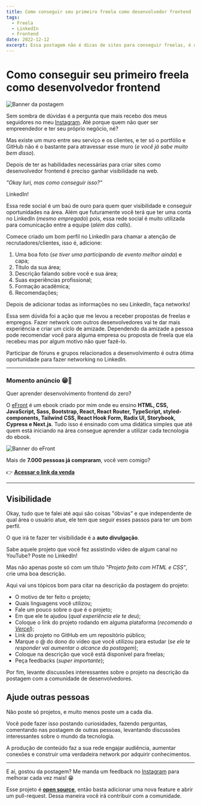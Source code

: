 ```yaml
---
title: Como conseguir seu primeiro freela como desenvolvedor frontend 
tags:
  - Freela
  - LinkedIn
  - Frontend
date: 2022-12-12
excerpt: Essa postagem não é dicas de sites para conseguir freelas, é um passo a passo a ser seguido.
---
```


# Como conseguir seu primeiro freela como desenvolvedor frontend 

![Banner da postagem](/como-conseguir-seu-primeiro-freela.png)

Sem sombra de dúvidas é a pergunta que mais recebo dos meus seguidores no meu [Instagram](https://www.instagram.com/iuricode/). Até porque quem não quer ser empreendedor e ter seu próprio negócio, né?

Mas existe um muro entre seu serviço e os clientes, e ter só o portfólio e GitHub não é o bastante para atravessar esse muro (_e você já sabe muito bem disso_).

Depois de ter as habilidades necessárias para criar sites como desenvolvedor frontend é preciso ganhar visibilidade na web.

_"Okay Iuri, mas como conseguir isso?"_

LinkedIn!

Essa rede social é um baú de ouro para quem quer visibilidade e conseguir oportunidades na área. Além que futuramente você terá que ter uma conta no LinkedIn (_mesmo empregado_) pois, essa rede social é muito utilizada para comunicação entre a equipe (_além das calls_).

Comece criado um bom perfil no LinkedIn para chamar a atenção de recrutadores/clientes, isso é, adicione:

1. Uma boa foto (_se tiver uma participando de evento melhor ainda_) e capa;
2. Título da sua área;
3. Descrição falando sobre você e sua área;
4. Suas experiências profissional;
5. Formação acadêmica;
6. Recomendações;

Depois de adicionar todas as informações no seu LinkedIn, faça networks!

Essa sem dúvida foi a ação que me levou a receber propostas de freelas e empregos. Fazer network com outros desenvolvedores vai te dar mais experiência e criar um ciclo de amizade.
Dependendo da amizade a pessoa pode recomendar você para alguma empresa ou proposta de freela que ela recebeu mas por algum motivo não quer fazê-lo.

Participar de fóruns e grupos relacionados a desenvolvimento é outra ótima oportunidade para fazer networking no LinkedIn.

---

### Momento anúncio 😁🤘

Quer aprender desenvolvimento frontend do zero?

O [eFront](https://iuricode.com/efront/) é um ebook criado por mim onde eu ensino **HTML, CSS, JavaScript, Sass, Bootstrap, React, React Router, TypeScript, styled-components, Tailwind CSS, React Hook Form, Radix UI, Storybook, Cypress e Next.js**. Tudo isso é ensinado com uma didática simples que até quem está iniciando na área consegue aprender a utilizar cada tecnologia do ebook.

![Banner do eFront](/efront.png)

Mais de **7.000 pessoas já compraram**, você vem comigo?

👉 **[Acessar o link da venda](https://iuricode.com/efront/)**

---

## Visibilidade

Okay, tudo que te falei até aqui são coisas "óbvias" e que independente de qual área o usuário atue, ele tem que seguir esses passos para ter um bom perfil.

O que irá te fazer ter visibilidade é a **auto divulgação**.

Sabe aquele projeto que você fez assistindo vídeo de algum canal no YouTube? Poste no LinkedIn!

Mas não apenas poste só com um título _"Projeto feito com HTML e CSS"_, crie uma boa descrição.

Aqui vai uns tópicos bom para citar na descrição da postagem do projeto:

- O motivo de ter feito o projeto;
- Quais linguagens você utilizou;
- Fale um pouco sobre o que é o projeto;
- Em que ele te ajudou (_qual experiência ele te deu_);
- Coloque o link do projeto rodando em alguma plataforma (_recomendo a [Vercel](https://vercel.com)_);
- Link do projeto no GitHub em um repositório público;
- Marque o @ do dono do vídeo que você utilizou para estudar (_se ele te responder vai aumentar o alcance da postagem_);
- Coloque na descrição que você está disponível para freelas;
- Peça feedbacks (_super importante_);

Por fim, levante discussões interessantes sobre o projeto na descrição da postagem com a comunidade de desenvolvedores.

## Ajude outras pessoas

Não poste só projetos, e muito menos poste um a cada dia.

Você pode fazer isso postando curiosidades, fazendo perguntas, comentando nas postagem de outras pessoas, levantando discussões interessantes sobre o mundo da tecnologia.

A produção de conteúdo faz a sua rede engajar audiência, aumentar conexões e construir uma verdadeira network por adquirir conhecimentos.

---

E aí, gostou da postagem? Me manda um feedback no [Instagram](https://www.instagram.com/iuricode/) para melhorar cada vez mais! 😁

Esse projeto é **[open source](https://github.com/iuricode/blog)**, então basta adicionar uma nova feature e abrir um pull-request. Dessa maneira você irá contribuir com a comunidade.
